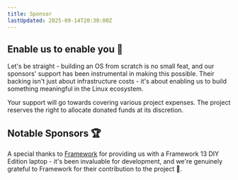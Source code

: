 ```yaml
---
title: Sponsor
lastUpdated: 2025-09-14T20:30:00Z
---
```


## Enable us to enable you 🚀

Let's be straight - building an OS from scratch is no small feat, and our sponsors' support has been instrumental in making this possible. Their backing isn't just about infrastructure costs - it's about enabling us to build something meaningful in the Linux ecosystem.

Your support will go towards covering various project expenses. The project reserves the right to allocate donated funds at its discretion.

<Kofi></Kofi>

## Notable Sponsors 🏆

A special thanks to [Framework](https://frame.work) for providing us with a Framework 13 DIY Edition laptop - it's been invaluable for development, and we're genuinely grateful to Framework for their contribution to the project 💪.
